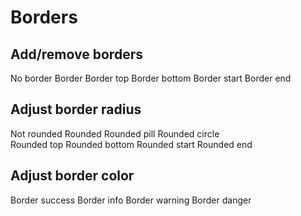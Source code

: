 
<Meta title="Utilities/Border" />

# Borders

## Add/remove borders
<Canvas>
  <span class="border-0"><span class="p-4">No border</span></span>
  <span class="border"><span class="p-4">Border</span></span>
  <span class="border-top"><span class="p-4">Border top</span></span>
  <span class="border-bottom"><span class="p-4">Border bottom</span></span>
  <span class="border-start"><span class="p-4">Border start</span></span>
  <span class="border-end"><span class="p-4">Border end</span></span>
</Canvas>

## Adjust border radius
<Canvas>
  <span class="border rounded-0"><span class="p-4">Not rounded</span></span>
  <span class="border rounded"><span class="p-4">Rounded</span></span>
  <span class="border rounded-pill"><span class="p-4">Rounded pill</span></span>
  <span>
    <span class="me-3">Rounded circle</span>
    <div class="d-inline-block border rounded-circle p-4"></div>
  </span>
  <span class="border rounded-top"><span class="p-4">Rounded top</span></span>
  <span class="border rounded-bottom"><span class="p-4">Rounded bottom</span></span>
  <span class="border rounded-start"><span class="p-4">Rounded start</span></span>
  <span class="border rounded-end"><span class="p-4">Rounded end</span></span>
</Canvas>

## Adjust border color
<Canvas>
  <span class="border border-success"><span class="p-4">Border success</span></span>
  <span class="border border-info"><span class="p-4">Border info</span></span>
  <span class="border border-warning"><span class="p-4">Border warning</span></span>
  <span class="border border-danger"><span class="p-4">Border danger</span></span>
</Canvas>
